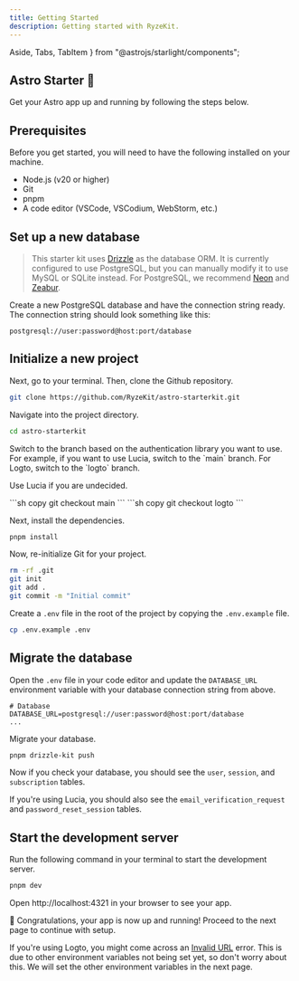 ```yaml
---
title: Getting Started
description: Getting started with RyzeKit.
---
```


  Aside, Tabs, TabItem
} from "@astrojs/starlight/components";

## Astro Starter 🚀

Get your Astro app up and running by following the steps below.

## Prerequisites

Before you get started, you will need to have the following installed on your machine.

- Node.js (v20 or higher)
- Git
- pnpm
- A code editor (VSCode, VSCodium, WebStorm, etc.)

## Set up a new database

> This starter kit uses [Drizzle](https://orm.drizzle.team/) as the database ORM. It is currently configured to use PostgreSQL, but you can manually modify it to use MySQL or SQLite instead. For PostgreSQL, we recommend [Neon](https://neon.tech/) and [Zeabur](https://zeabur.com/templates/B20CX0).

Create a new PostgreSQL database and have the connection string ready. The connection string should look something like this:

```env copy
postgresql://user:password@host:port/database
```

## Initialize a new project

Next, go to your terminal. Then, clone the Github repository.

```sh copy
git clone https://github.com/RyzeKit/astro-starterkit.git
```

Navigate into the project directory.

```sh copy
cd astro-starterkit
```

<p id="choose-auth">
Switch to the branch based on the authentication library you want to use. For example, if you want to use Lucia, switch to the `main` branch. For Logto, switch to the `logto` branch.
</p>

Use Lucia if you are undecided.

<Tabs>
  <TabItem label="Lucia (recommended)">
    ```sh copy
    git checkout main
    ```
  </TabItem>
  <TabItem label="Logto">
    ```sh copy
    git checkout logto
    ```
  </TabItem>
</Tabs>

Next, install the dependencies.

```sh copy
pnpm install
```

Now, re-initialize Git for your project.

```sh copy
rm -rf .git
git init
git add .
git commit -m "Initial commit"
```

Create a `.env` file in the root of the project by copying the `.env.example` file.

```sh copy
cp .env.example .env
```

## Migrate the database

Open the `.env` file in your code editor and update the `DATABASE_URL` environment variable with your database connection string from above.

```env filename=".env" {2} copy
# Database
DATABASE_URL=postgresql://user:password@host:port/database
...
```

Migrate your database.

```sh copy
pnpm drizzle-kit push
```

Now if you check your database, you should see the `user`, `session`, and `subscription` tables.

If you're using Lucia, you should also see the `email_verification_request` and `password_reset_session` tables.

## Start the development server

Run the following command in your terminal to start the development server.

```sh copy
pnpm dev
```

Open http://localhost:4321 in your browser to see your app.

🚀 Congratulations, your app is now up and running! Proceed to the next page to continue with setup.

<Aside>
If you're using Logto, you might come across an <u>Invalid URL</u> error. This is due to other environment variables not being set yet, so don't worry about this. We will set the other environment variables in the next page.
</Aside>